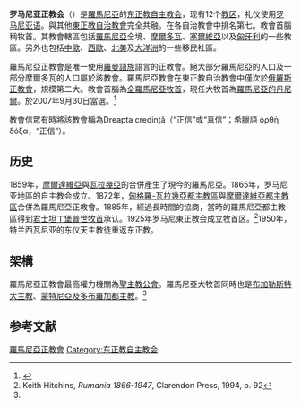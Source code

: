 {{Expand|time=2011-01-15}}
{{Infobox 正教会
|show_name = 罗马尼亚正教会<br />{{lang|ro|Biserica Ortodoxă Română}}
|logo = [[File:Patriarhia_Romana.jpg|200px]] 
|image = 
|caption = 
|founder = 
(瓦拉幾亞教區)<br />{{le|Nicolae Alexandru|Nicholas Alexander of Wallachia}}<br />
(罗马尼亚教區)<br />{{le|Carol I|Carol I of Romania}}<br />
(罗马尼亚牧首區)<br />{{le|Miron Cristea|Patriarch Miron of Romania}}
|independence = 1872
|recognition= 1885年4月25日
|primate= {{le|全羅馬尼亞牧首|Patriarch of All Romania}}<br /> {{le|羅馬尼亞的丹尼爾|Patriarch Daniel of Romania}}
|headquarters= [[布加勒斯特|布加勒斯特]]
|territory= {{ROU}}<br />{{MDA}}
|possessions={{SRB}}<br />{{HUN}}<br />西欧南欧;<br />德国, 中欧北欧;<br />美国;<br />大洋洲
|language=[[罗马尼亚语|罗马尼亚语]]
|population= 罗马尼亚 18,806,428人;<br />摩尔多瓦 720,000 人
|website= http://www.patriarhia.ro/
}}

'''罗马尼亚正教会'''（{{lang-ro|'''Biserica Ortodoxă Română'''}}）是[[羅馬尼亞|羅馬尼亞]]的[[东正教自主教会|东正教自主教会]]，现有12个[[教区|教区]]，礼仪使用[[罗马尼亚语|罗马尼亚语]]。與其他[[東正教自治教會|東正教自治教會]]完全共融。在各自治教會中排名第七。教會首腦稱牧首。其教會轄區包括[[羅馬尼亞|羅馬尼亞]]全境、[[摩爾多瓦|摩爾多瓦]]、[[塞爾維亞|塞爾維亞]]以及[[匈牙利|匈牙利]]的一些教區。另外也包括[[中歐|中歐]]、[[西歐|西歐]]、[[北美|北美]]及[[大洋洲|大洋洲]]的一些移民社區。

羅馬尼亞正教會是唯一使用[[羅曼語族|羅曼語族]]語言的正教會。絕大部分羅馬尼亞的人口及一部分摩爾多瓦的人口屬於該教會。羅馬尼亞教會在東正教自治教會中僅次於[[俄羅斯正教會|俄羅斯正教會]]，規模第二大。教會首腦為[[全羅馬尼亞牧首|全羅馬尼亞牧首]]，現任大牧首為[[羅馬尼亞的丹尼爾|羅馬尼亞的丹尼爾]]。於2007年9月30日當選。<ref name="The Romanian Patriarchate">{{Cite web |url=http://patriarhia.ro/administrative-organisation-5656-en.html |title=存档副本 |access-date=2016-03-02 |archive-date=2021-04-08 |archive-url=https://web.archive.org/web/20210408115341/http://patriarhia.ro/administrative-organisation-5656-en.html |dead-url=no }}</ref>

教會信眾有時將該教會稱為Dreapta credință（“正信”或“真信”；希臘語 ὀρθὴ δόξα，“正信”）。

==历史==
1859年，[[摩爾達維亞|摩爾達維亞]]與[[瓦拉幾亞|瓦拉幾亞]]的合併產生了現今的羅馬尼亞。1865年，罗马尼亚地區的自主教会成立。1872年，[[匈格羅-瓦拉幾亞都主教區|匈格羅-瓦拉幾亞都主教區]]與[[摩爾達維亞都主教區|摩爾達維亞都主教區]]合併為羅馬尼亞正教會。1885年，經過長時間的協商，當時的羅馬尼亞都主教區得到[[君士坦丁堡普世牧首|君士坦丁堡普世牧首]]承认。1925年罗马尼東正教会成立牧首区。<ref>Keith Hitchins, ''Rumania 1866-1947'', Clarendon Press, 1994, p. 92</ref>1950年，特兰西瓦尼亚的东仪天主教徒重返东正教。

==架構==
羅馬尼亞正教會最高權力機關為[[聖主教公會|聖主教公會]]。羅馬尼亞大牧首同時也是[[布加勒斯特大主教|布加勒斯特大主教]]、[[蒙特尼亞及多布羅加都主教|蒙特尼亞及多布羅加都主教]]。<ref name="The Romanian Patriarchate"/>

==参考文献==
{{Reflist}}
{{正教会}}

[[Category:羅馬尼亞正教會|]]
[[Category:东正教自主教会|Category:东正教自主教会]]